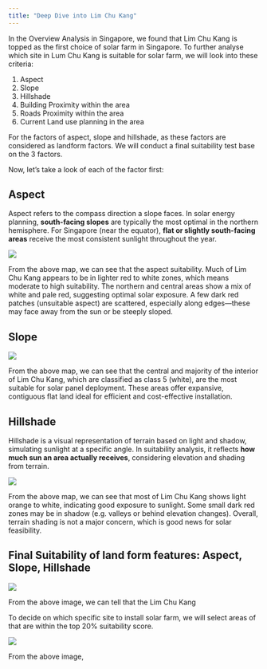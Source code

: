```yaml
---
title: "Deep Dive into Lim Chu Kang"
---
```


In the Overview Analysis in Singapore, we found that Lim Chu Kang is topped as the first choice of solar farm in Singapore. To further analyse which site in Lum Chu Kang is suitable for solar farm, we will look into these criteria:

1.  Aspect
2.  Slope
3.  Hillshade
4.  Building Proximity within the area
5.  Roads Proximity within the area
6.  Current Land use planning in the area

For the factors of aspect, slope and hillshade, as these factors are considered as landform factors. We will conduct a final suitability test base on the 3 factors.

Now, let's take a look of each of the factor first:

## Aspect 

Aspect refers to the compass direction a slope faces. In solar energy planning, **south-facing slopes** are typically the most optimal in the northern hemisphere. For Singapore (near the equator), **flat or slightly south-facing areas** receive the most consistent sunlight throughout the year.

![](images/aspect_limchukang.png)

From the above map, we can see that the aspect suitability. Much of Lim Chu Kang appears to be in lighter red to white zones, which means moderate to high suitability. The northern and central areas show a mix of white and pale red, suggesting optimal solar exposure. A few dark red patches (unsuitable aspect) are scattered, especially along edges—these may face away from the sun or be steeply sloped.

## Slope

![](images/slope_lck.png)

From the above map, we can see that the central and majority of the interior of Lim Chu Kang, which are classified as class 5 (white), are the most suitable for solar panel deployment. These areas offer expansive, contiguous flat land ideal for efficient and cost-effective installation.

## Hillshade

Hillshade is a visual representation of terrain based on light and shadow, simulating sunlight at a specific angle. In suitability analysis, it reflects **how much sun an area actually receives**, considering elevation and shading from terrain.

![](images/hillshade_lck.png)

From the above map, we can see that most of Lim Chu Kang shows light orange to white, indicating good exposure to sunlight. Some small dark red zones may be in shadow (e.g. valleys or behind elevation changes). Overall, terrain shading is not a major concern, which is good news for solar feasibility.

## Final Suitability of land form features: Aspect, Slope, Hillshade 

![](images/final_suitability_lck.png)

From the above image, we can tell that the Lim Chu Kang

To decide on which specific site to install solar farm, we will select areas of that are within the top 20% suitability score.

![](images/top_suitability_lck.png)

From the above image,
